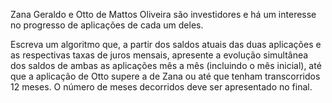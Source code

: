 <!-- Crescimento simultâneo de aplicações 2 -->
::: {#exr-0039}
Zana Geraldo e Otto de Mattos Oliveira são investidores e há um interesse no progresso de aplicações de cada um deles.

Escreva um algoritmo que, a partir dos saldos atuais das duas aplicações e as respectivas taxas de juros mensais, apresente a evolução simultânea dos saldos de ambas as aplicações mês a mês (incluindo o mês inicial), até que a aplicação de Otto supere a de Zana ou até que tenham transcorridos 12\ meses. O número de meses decorridos deve ser apresentado no final.
:::